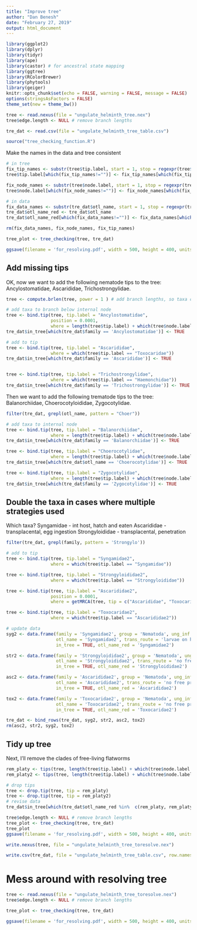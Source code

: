 ```yaml
---
title: "Improve tree"
author: "Dan Benesh"
date: "February 27, 2019"
output: html_document
---
```


```r
library(ggplot2)
library(dplyr)
library(tidyr)
library(ape)
library(castor) # for ancestral state mapping
library(ggtree)
library(RColorBrewer)
library(phytools)
library(geiger)
knitr::opts_chunk$set(echo = FALSE, warning = FALSE, message = FALSE)
options(stringsAsFactors = FALSE)
theme_set(new = theme_bw())
```

```r
tree <- read.nexus(file = "ungulate_helminth_tree.nex")
tree$edge.length <- NULL # remove branch lengths
```

```r
tre_dat <- read.csv(file = "ungulate_helminth_tree_table.csv")
```

```r
source("tree_checking_function.R")
```


Make the names in the data and tree consistent

```r
# in tree
fix_tip_names <- substr(tree$tip.label, start = 1, stop = regexpr(tree$tip.label, pattern = "_") - 1 )
tree$tip.label[which(fix_tip_names!="")] <- fix_tip_names[which(fix_tip_names!="")]

fix_node_names <- substr(tree$node.label, start = 1, stop = regexpr(tree$node.label, pattern = "_") - 1 )
tree$node.label[which(fix_node_names!="")] <- fix_node_names[which(fix_node_names!="")]

# in data
fix_data_names <- substr(tre_dat$otl_name, start = 1, stop = regexpr(tre_dat$otl_name, pattern = "_") - 1 )
tre_dat$otl_name_red <- tre_dat$otl_name
tre_dat$otl_name_red[which(fix_data_names!="")] <- fix_data_names[which(fix_data_names!="")]

rm(fix_data_names, fix_node_names, fix_tip_names)
```


```r
tree_plot <- tree_checking(tree, tre_dat)

ggsave(filename = 'for_resolving.pdf', width = 500, height = 400, units = "mm")
```

## Add missing tips

OK, now we want to add the following nematode tips to the tree: Ancylostomatidae, Ascarididae, Trichostrongylidae.

```r
tree <- compute.brlen(tree, power = 1 ) # add branch lengths, so taxa can be add along branch, not just at node

# add taxa to branch below internal node
tree <- bind.tip(tree, tip.label = "Ancylostomatidae", 
                 position = 0.0001,
                 where = length(tree$tip.label) + which(tree$node.label == "mrcaott46769ott67070"))
tre_dat$in_tree[which(tre_dat$family == 'Ancylostomatidae')] <- TRUE

# add to tip
tree <- bind.tip(tree, tip.label = "Ascarididae", 
                 where = which(tree$tip.label == "Toxocaridae"))
tre_dat$in_tree[which(tre_dat$family == 'Ascarididae')] <- TRUE


tree <- bind.tip(tree, tip.label = "Trichostrongylidae", 
                 where = which(tree$tip.label == "Haemonchidae"))
tre_dat$in_tree[which(tre_dat$family == 'Trichostrongylidae')] <- TRUE
```


Then we want to add the following trematode tips to the tree: Balanorchiidae, Choerocotyloididae, Zygocotylidae.

```r
filter(tre_dat, grepl(otl_name, pattern = "Choer"))
```


```r
# add taxa to internal node
tree <- bind.tip(tree, tip.label = "Balanorchiidae", 
                 where = length(tree$tip.label) + which(tree$node.label == "Paramphistomoidea"))
tre_dat$in_tree[which(tre_dat$family == 'Balanorchiidae')] <- TRUE

tree <- bind.tip(tree, tip.label = "Choerocotylidae", 
                 where = length(tree$tip.label) + which(tree$node.label == "Paramphistomoidea"))
tre_dat$in_tree[which(tre_dat$otl_name == 'Choerocotylidae')] <- TRUE

tree <- bind.tip(tree, tip.label = "Zygocotylidae", 
                 where = length(tree$tip.label) + which(tree$node.label == "Paramphistomoidea"))
tre_dat$in_tree[which(tre_dat$family == 'Zygocotylidae')] <- TRUE
```


## Double the taxa in cases where multiple strategies used

Which taxa? 
Syngamidae - int host, hatch and eaten
Ascarididae - transplacental, egg ingestion
Strongyloididae - transplacental, penetration

```r
filter(tre_dat, grepl(family, pattern = 'Strongylo'))
```

```r
# add to tip
tree <- bind.tip(tree, tip.label = "Syngamidae2", 
                 where = which(tree$tip.label == "Syngamidae"))

tree <- bind.tip(tree, tip.label = "Strongyloididae2", 
                 where = which(tree$tip.label == "Strongyloididae"))

tree <- bind.tip(tree, tip.label = "Ascarididae2", 
                 position = 0.0001,
                 where = getMRCA(tree, tip = c("Ascarididae", "Toxocaridae")))

tree <- bind.tip(tree, tip.label = "Toxocaridae2", 
                 where = which(tree$tip.label == "Ascarididae2"))

```

```r
# update data
syg2 <- data.frame(family = 'Syngamidae2', group = 'Nematoda', ung_inf = TRUE,
                   otl_name = 'Syngamidae2', trans_route = 'larvae on herbage', 
                   in_tree = TRUE, otl_name_red = 'Syngamidae2')

str2 <- data.frame(family = 'Strongyloididae2', group = 'Nematoda', ung_inf = TRUE,
                   otl_name = 'Strongyloididae2', trans_route = 'no free propagule', 
                   in_tree = TRUE, otl_name_red = 'Strongyloididae2')

asc2 <- data.frame(family = 'Ascarididae2', group = 'Nematoda', ung_inf = TRUE,
                   otl_name = 'Ascarididae2', trans_route = 'no free propagule', 
                   in_tree = TRUE, otl_name_red = 'Ascarididae2')

tox2 <- data.frame(family = 'Toxocaridae2', group = 'Nematoda', ung_inf = TRUE,
                   otl_name = 'Toxocaridae2', trans_route = 'no free propagule', 
                   in_tree = TRUE, otl_name_red = 'Toxocaridae2')

tre_dat <- bind_rows(tre_dat, syg2, str2, asc2, tox2)
rm(asc2, str2, syg2, tox2)
```


## Tidy up tree

Next, I'll remove the clades of free-living flatworms

```r
rem_platy <- tips(tree, length(tree$tip.label) + which(tree$node.label == 'Rhabditophora'))
rem_platy2 <- tips(tree, length(tree$tip.label) + which(tree$node.label == 'Catenulida'))
```

```r
# drop tips
tree <- drop.tip(tree, tip = rem_platy)
tree <- drop.tip(tree, tip = rem_platy2)
# revise data
tre_dat$in_tree[which(tre_dat$otl_name_red %in%  c(rem_platy, rem_platy2))] <- FALSE
```

```r
tree$edge.length <- NULL # remove branch lengths
tree_plot <- tree_checking(tree, tre_dat)
tree_plot
ggsave(filename = 'for_resolving.pdf', width = 500, height = 400, units = "mm")
```

```r
write.nexus(tree, file = "ungulate_helminth_tree_toresolve.nex")
```

```r
write.csv(tre_dat, file = "ungulate_helminth_tree_table.csv", row.names = F)
```



# Mess around with resolving tree

```r
tree <- read.nexus(file = "ungulate_helminth_tree_toresolve.nex")
tree$edge.length <- NULL # remove branch lengths
```

```r
tree_plot <- tree_checking(tree, tre_dat)

ggsave(filename = 'for_resolving.pdf', width = 500, height = 400, units = "mm")
```

